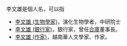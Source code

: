 李文雄是個人名，可以指
*[[李文雄_(生物學家)|李文雄 (生物學家)]]，演化生物學者，中研院士
*[[李文雄_(銀行家)|李文雄 (銀行家)]]，銀行家，曾任[[合庫|合庫]]董事長。
*[[李文雄_(作家)|李文雄 (作家)]]，越南華人文學家、作家。
{{消歧义|B|cat=三字李姓人名消歧义}}